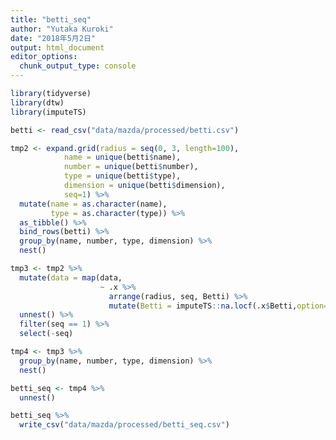 ```yaml
---
title: "betti_seq"
author: "Yutaka Kuroki"
date: "2018年5月2日"
output: html_document
editor_options: 
  chunk_output_type: console
---
```


```r
library(tidyverse)
library(dtw)
library(imputeTS)
```

```r
betti <- read_csv("data/mazda/processed/betti.csv")
```

```r
tmp2 <- expand.grid(radius = seq(0, 3, length=100),
            name = unique(betti$name),
            number = unique(betti$number),
            type = unique(betti$type),
            dimension = unique(betti$dimension),
            seq=1) %>% 
  mutate(name = as.character(name),
         type = as.character(type)) %>% 
  as_tibble() %>% 
  bind_rows(betti) %>% 
  group_by(name, number, type, dimension) %>% 
  nest()

tmp3 <- tmp2 %>% 
  mutate(data = map(data,
                    ~ .x %>%
                      arrange(radius, seq, Betti) %>% 
                      mutate(Betti = imputeTS::na.locf(.x$Betti,option="locf")))) %>% 
  unnest() %>% 
  filter(seq == 1) %>% 
  select(-seq)

tmp4 <- tmp3 %>% 
  group_by(name, number, type, dimension) %>% 
  nest()
```

```r
betti_seq <- tmp4 %>% 
  unnest()
```

```r
betti_seq %>% 
  write_csv("data/mazda/processed/betti_seq.csv")
```

